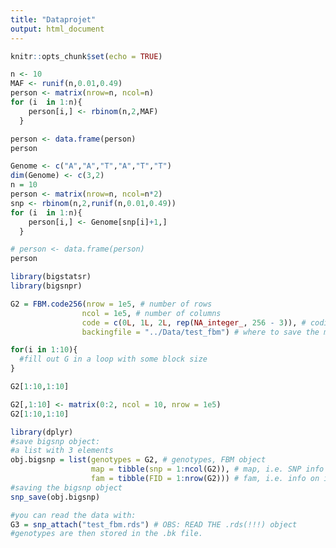 ```yaml
---
title: "Dataprojet"
output: html_document
---
```


```r
knitr::opts_chunk$set(echo = TRUE)
```

```r
n <- 10
MAF <- runif(n,0.01,0.49)
person <- matrix(nrow=n, ncol=n)
for (i  in 1:n){
    person[i,] <- rbinom(n,2,MAF)
  }

person <- data.frame(person)
person
```

```r
Genome <- c("A","A","T","A","T","T")
dim(Genome) <- c(3,2)
n = 10
person <- matrix(nrow=n, ncol=n*2)
snp <- rbinom(n,2,runif(n,0.01,0.49))
for (i  in 1:n){
    person[i,] <- Genome[snp[i]+1,]
  }

# person <- data.frame(person)
person
```


```r
library(bigstatsr)
library(bigsnpr)
```

```r
G2 = FBM.code256(nrow = 1e5, # number of rows
                ncol = 1e5, # number of columns
                code = c(0L, 1L, 2L, rep(NA_integer_, 256 - 3)), # coding of FileBackedMatrix, here 0,1,2 and NA's.
                backingfile = "../Data/test_fbm") # where to save the matrix on disk?
```

```r
for(i in 1:10){
  #fill out G in a loop with some block size
}
```

```r
G2[1:10,1:10]
```

```r
G2[,1:10] <- matrix(0:2, ncol = 10, nrow = 1e5)
G2[1:10,1:10]
```


```r
library(dplyr)
#save bigsnp object:
#a list with 3 elements
obj.bigsnp = list(genotypes = G2, # genotypes, FBM object
                  map = tibble(snp = 1:ncol(G2)), # map, i.e. SNP info
                  fam = tibble(FID = 1:nrow(G2))) # fam, i.e. info on individuals
#saving the bigsnp object
snp_save(obj.bigsnp)
```

```r
#you can read the data with:
G3 = snp_attach("test_fbm.rds") # OBS: READ THE .rds(!!!) object
#genotypes are then stored in the .bk file.
```

